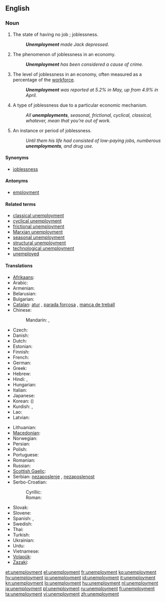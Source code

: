 ==English==

===Noun===
{{en-noun|unemployments|-}}

# The state of having no job<!--pertinent?, which may cause late [[filial life]]-->; joblessness.
#: '''''Unemployment''' made Jack depressed.''
# The phenomenon of joblessness in an economy.
#: '''''Unemployment''' has been considered a cause of crime.''
# The level of joblessness in an economy, often measured as a percentage of the [[workforce]].
#: '''''Unemployment''' was reported at 5.2% in May, up from 4.9% in April.''
# {{countable}} A type of joblessness due to a particular economic mechanism.
#: ''All '''unemployments''', seasonal, frictional, cyclical, classical, whatever, mean that you're out of work.''
# {{countable}} An instance or period of joblessness.
#: ''Until them his life had consisted of low-paying jobs, numberous '''unemployments''', and drug use.''

====Synonyms====
* [[joblessness]]

====Antonyms====
* [[employment]]

====Related terms====
* [[classical unemployment]]
* [[cyclical unemployment]]
* [[frictional unemployment]]
* [[Marxian unemployment]]
* [[seasonal unemployment]]
* [[structural unemployment]]
* [[technological unemployment]]
* [[unemployed]]

====Translations====
{{trans-top|joblessness}}
* [[Afrikaans]]: {{t|af|werkloosheid}}
* Arabic: {{t|ar|بطالة|f|tr=biTaala|sc=Arab}}
* Armenian: {{t|hy|գործազրկություն|tr=gortzazrkutyun|sc=Armn}}
* Belarusian: {{t|be|беспрацоўя|n|tr=biespracóŭja|sc=Cyrl}}
* Bulgarian: {{t|bg|безработица|f|tr=bezrabótica|sc=Cyrl}}
* [[Catalan]]: [[atur]] {{m}}, [[parada forçosa]] {{f}}, [[manca de treball]] {{f}}
* Chinese:
*: Mandarin: {{t|zh|失業|sc=Hani}}, {{t|zh|失业|tr=shīyè|sc=Hani}}
* Czech: {{t-|cs|nezaměstnanost|f}}
* Danish: {{t-|da|arbejdsløshed|c}}
* Dutch: {{t-|nl|werkloosheid|f}}
* Estonian: {{t|et|tööpuudus}}
* Finnish: {{t+|fi|työttömyys}}
* French: {{t+|fr|chômage|m}}
* German: {{t+|de|Arbeitslosigkeit|f}}
* Greek: {{t+|el|ανεργία|f|tr=anergía}}
* Hebrew: {{t+|he|אבטלה|f|tr=av"talah}}
* Hindi: {{t|hi|बेरोज़गारी|f|tr=berozgārī|sc=Deva}}, {{t|hi|बेकारी|f|tr=bekārī|sc=Deva}}
* Hungarian: {{t+|hu|munkanélküliség}}
* Italian: {{t+|it|disoccupazione|f}}
* Japanese: {{t|ja|失業|tr=しつぎょう, shitsugyō|sc=Jpan}}
* Korean: {{t|ko|실업|tr=sireop|sc=Kore}} ({{t|ko|失業|sc=Kore}})
* Kurdish: {{ku-Arab|[[بێ ئیشی]]}}, {{ku-Arab|[[بێکاری]]}}
* Lao: {{t|lo|ໄພຫວ່າງງານ|tr=phai-wāng-ngān|sc=Laoo}}
* Latvian: {{t|lv|bezdarbs}}
{{trans-mid}}
* Lithuanian: {{t|lt|nedarbas}}
* [[Macedonian]]: {{t|mk|невработеност|f|tr=nevrabotenost|sc=Cyrl}}
* Norwegian: {{t|no|arbeidsledighet}}
* Persian: {{t|fa|بی‌کاری|tr=bi-kâri|sc=fa-Arab}}
* Polish: {{t+|pl|bezrobocie|n}}
* Portuguese: {{t|pt|desemprego|m}}
* Romanian: {{t+|ro|şomaj|n}}
* Russian: {{t+|ru|безработица|f|tr=bezrabótica}}
* [[Scottish Gaelic]]: {{t-|gd|cion-cosnaidh|m|xs=Scottish Gaelic}}
* Serbian: [[nezaposlenje]] {{n}}, [[nezaposlenost]] {{f}}
* Serbo-Croatian:
*: Cyrillic: {{t|sh|незапосленост|f|sc=Cyrl}}
*: Roman: {{t|sh|nezaposlenost|f}}
* Slovak: {{t|sk|nezamestnanosť|f}}
* Slovene: {{t|sl|brezposelnost|f}}
* Spanish: {{t|es|desempleo|m}}, {{t|es|paro}} {{qualifier|Spain}}
* Swedish: {{t+|sv|arbetslöshet}}
* Thai: {{t|th|การว่างงาน|tr=gaan-wâang-ngaan|sc=Thai}}
* Turkish: {{t|tr|işsizlik}}
* Ukrainian: {{t|uk|безробіття|n|tr=bezrobíttja|sc=Cyrl}}
* Urdu: {{t|ur|بیکاری|f|tr=bekārī|sc=ur-Arab}}
* Vietnamese: {{t|vi|thất nghiệp|alt=sự thất nghiệp}}
* [[Volapük]]: {{t|vo|nenvob}}
* [[Zazaki]]: {{tø|zza|bêkariye|f}}
{{trans-bottom}}

[[et:unemployment]]
[[el:unemployment]]
[[fr:unemployment]]
[[ko:unemployment]]
[[hy:unemployment]]
[[io:unemployment]]
[[id:unemployment]]
[[it:unemployment]]
[[kn:unemployment]]
[[lo:unemployment]]
[[hu:unemployment]]
[[nl:unemployment]]
[[ja:unemployment]]
[[pl:unemployment]]
[[ru:unemployment]]
[[fi:unemployment]]
[[ta:unemployment]]
[[vi:unemployment]]
[[zh:unemployment]]
